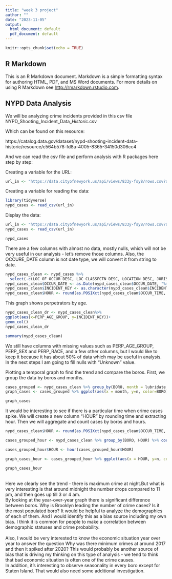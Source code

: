 ---
title: "week 3 project"
author: ""
date: "2023-11-05"
output:
  html_document: default
  pdf_document: default
---

```{r setup, include=FALSE}
knitr::opts_chunk$set(echo = TRUE)
```

## R Markdown

This is an R Markdown document. Markdown is a simple formatting syntax for authoring HTML, PDF, and MS Word documents. For more details on using R Markdown see <http://rmarkdown.rstudio.com>.

## NYPD Data Analysis

We will be analyzing crime incidents provided in this csv file
NYPD_Shooting_Incident_Data__Historic_.csv

Which can be found on this resource:

https://catalog.data.gov/dataset/nypd-shooting-incident-data-historic/resource/c564b578-fd8a-4005-8365-34150d306cc4

And we can read the csv file and perform analysis with R packages here step by step:

Creating a variable for the URL:
```{r include=TRUE}
url_in <- "https://data.cityofnewyork.us/api/views/833y-fsy8/rows.csv?accessType=DOWNLOAD"
```

Creating a variable for reading the data:
```{r include=TRUE}
library(tidyverse)
nypd_cases <- read_csv(url_in)
```

Display the data:


```{r , include=TRUE}

url_in <- "https://data.cityofnewyork.us/api/views/833y-fsy8/rows.csv?accessType=DOWNLOAD"
nypd_cases <- read_csv(url_in)

```

```{r nypd_cases}
nypd_cases
```

There are a few columns with almost no data, mostly nulls, which will not be very useful in our analysis - let's remove those columns. Also, the OCCURE_DATE column is not date type, we will convert it from string to date.

```{r , include=TRUE}
nypd_cases_clean <- nypd_cases %>% 
  select(-c(LOC_OF_OCCUR_DESC, LOC_CLASSFCTN_DESC, LOCATION_DESC, JURISDICTION_CODE, X_COORD_CD, Y_COORD_CD, LOC_CLASSFCTN_DESC))
nypd_cases_clean$OCCUR_DATE <- as.Date(nypd_cases_clean$OCCUR_DATE, "%m/%d/%Y")
nypd_cases_clean$INCIDENT_KEY <- as.character(nypd_cases_clean$INCIDENT_KEY)
nypd_cases_clean$HOUR <- round(as.POSIXct(nypd_cases_clean$OCCUR_TIME, format="%H:%M"), unit="hours")
```
This graph shows perpetrators by age.
```{r , include=TRUE}
nypd_cases_clean_dr <- nypd_cases_clean%>%
ggplot(aes(x=PERP_AGE_GROUP, y=INCIDENT_KEY))+
geom_col()
nypd_cases_clean_dr
```

```{r, include=TRUE}
summary(nypd_cases_clean)
```

We still have columns with missing values such as PERP_AGE_GROUP, PERP_SEX and PERP_RACE, and a few other columns, but I would like to keep it because it has about 50% of data which may be useful in analysis. In the next steps I am going to fill nulls with "Unknown" value.

Plotting a temporal graph to find the trend and compare the boros. First, we group the data by boros and months.

```{r , include=TRUE}
cases_grouped <- nypd_cases_clean %>% group_by(BORO, month = lubridate::floor_date(OCCUR_DATE, 'month')) %>% count()
graph_cases <- cases_grouped %>% ggplot(aes(x = month, y=n, color=BORO))+geom_line()
```

```{r graph_cases}
graph_cases
```

It would be interesting to see if there is a particular time when crime cases spike. We will create a new column "HOUR" by rounding time and extracting hour. Then we will aggregate and count cases by boros and hours.  

```{r include=TRUE}
nypd_cases_clean$HOUR <- round(as.POSIXct(nypd_cases_clean$OCCUR_TIME, format="%H:%M"), unit="hours")

cases_grouped_hour <- nypd_cases_clean %>% group_by(BORO, HOUR) %>% count()

cases_grouped_hour$HOUR <- hour(cases_grouped_hour$HOUR)

graph_cases_hour <- cases_grouped_hour %>% ggplot(aes(x = HOUR, y=n, color=BORO))+geom_line()
```

```{r, graph_cases_hour}
graph_cases_hour
```
<br/>
Here we clearly see the trend - there is maximum crime at night.But what is very interesting is that around midnight the number drops compared to 11 pm, and then goes up till 3 or 4 am.
<br/>
By looking at the year-over-year graph there is significant difference between boros. Why is Brooklyn leading the number of crime cases? Is it the most populated boro? It would be helpful to analyze the demographics of each of them. And I would identify this as a bias source including my own bias. I think it is common for people to make a correlation between demographic statuses and crime probability.  
<br/>
Also, I would be very interested to know the economic situation year over year to answer the question Why was there minimum crimes at around 2017 and then it spiked after 2020? This would probably be another source of bias that is driving my thinking on this type of analysis - we tend to think that bad economic situation is often one of the crime causes.
<br/>
In addition, it's interesting to observe seasonality in every boro except for Staten Island. That would also need some additional investigation.





